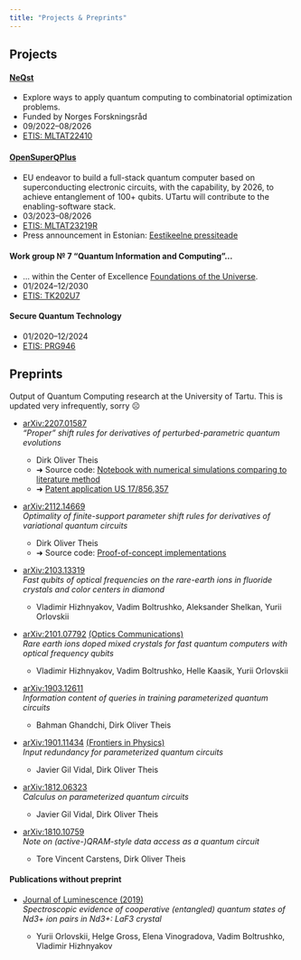 ```yaml
---
title: "Projects & Preprints"
---
```


## Projects

#### [NeQst](https://www.sintef.no/en/projects/2022/neqst-quantum-computing-applied-to-industrial-optimization-problems)

  - Explore ways to apply quantum computing to combinatorial optimization problems.
  - Funded by Norges Forskningsråd
  - 09/2022–08/2026
  - [ETIS: MLTAT22410](https://www.etis.ee/Portal/Projects/Display/00a35da9-08ad-46ec-ba26-800d62f16a28)

#### [OpenSuperԚPlus](https://opensuperqplus.eu/)

  - EU endeavor to build a full-stack quantum computer based on superconducting electronic circuits, with the
    capability, by 2026, to achieve entanglement of 100+ qubits.  UTartu will contribute to the enabling-software
    stack.
  - 03/2023–08/2026
  - [ETIS: MLTAT23219R](https://www.etis.ee/Portal/Projects/Display/521659e7-fbe6-43b4-97b6-ef8111700c8e)
  - Press announcement in Estonian: [Eestikeelne pressiteade](./kvantblog/2023-03-02-osq+/index.qmd)

#### Work group № 7 "Quantum Information and Computing"...

  - ... within the Center of Excellence [Foundations of the Universe](https://coe.kbfi.ee/pmwiki/pmwiki.php/Research/Research).
  - 01/2024–12/2030
  - [ETIS: TK202U7](https://www.etis.ee/Portal/Projects/Display/18986bb0-3f92-4690-b4bf-3120a713f2fd)

#### Secure Quantum Technology

  - 01/2020–12/2024
  - [ETIS: PRG946](https://www.etis.ee/Portal/Projects/Display/fb7844a5-64de-440f-a28b-47db864530cb)




## Preprints

Output of Quantum Computing research at the University of Tartu.  This is updated very infrequently, sorry ☹️

* [arXiv:2207.01587](http://arxiv.org/abs/2207.01587) \
  *"Proper" shift rules for derivatives of perturbed-parametric quantum evolutions*

    - Dirk Oliver Theis
    - [➜ Source code: [Notebook with numerical simulations comparing to literature method](https://dojt.github.io/storage/nyquist/)]{.small}
    - [➜ [Patent application US 17/856,357](https://patentscope.wipo.int/search/en/detail.jsf?docId=WO2024003394)]{.small}

* [arXiv:2112.14669](https://arxiv.org/abs/2112.14669) \
  *Optimality of finite-support parameter shift rules for derivatives of variational quantum circuits*

    - Dirk Oliver Theis
    - [➜ Source code: [Proof-of-concept implementations](https://github.com/dojt/ShiftRulesPluto)]{.small}

* [arXiv:2103.13319](https://arxiv.org/abs/2103.13319) \
  *Fast qubits of optical frequencies on the rare-earth ions in fluoride crystals and color centers in diamond*

    - Vladimir Hizhnyakov, Vadim Boltrushko, Aleksander Shelkan, Yurii Orlovskii


* [arXiv:2101.07792](https://arxiv.org/abs/2101.07792) [[(Optics Communications)](https://doi.org/10.1016/j.optcom.2020.126693)]{.small}\
  *Rare earth ions doped mixed crystals for fast quantum computers with optical frequency qubits*

    - Vladimir Hizhnyakov, Vadim Boltrushko, Helle Kaasik, Yurii Orlovskii


* [arXiv:1903.12611](https://arxiv.org/abs/1903.12611)\
  *Information content of queries in training parameterized quantum circuits*

    - Bahman Ghandchi, Dirk Oliver Theis


* [arXiv:1901.11434](https://arxiv.org/abs/1901.11434) [[(Frontiers in Physics)](https://doi.org/10.3389/fphy.2020.00297)]{.small}\
  *Input redundancy for parameterized quantum circuits*

    - Javier Gil Vidal, Dirk Oliver Theis

* [arXiv:1812.06323](https://arxiv.org/abs/1812.06323)\
  *Calculus on parameterized quantum circuits*

    - Javier Gil Vidal, Dirk Oliver Theis

* [arXiv:1810.10759](https://arxiv.org/abs/1810.10759)\
  *Note on (active-)QRAM-style data access as a quantum circuit*

    - Tore Vincent Carstens, Dirk Oliver Theis

#### Publications without preprint

* [Journal of Luminescence (2019)](https://doi.org/10.1016/j.jlumin.2019.116920)\
  *Spectroscopic evidence of cooperative (entangled) quantum states of Nd3+ ion pairs in Nd3+: LaF3 crystal*

    - Yurii Orlovskii, Helge Gross, Elena Vinogradova, Vadim Boltrushko, Vladimir Hizhnyakov
